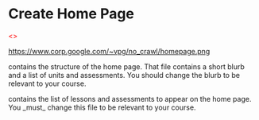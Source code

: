 = Create Home Page =

<font color=red><<TODO write this>></font>

https://www.corp.google.com/~vpg/no_crawl/homepage.png

{{{views/course.html}}} contains the structure of the home page. That file contains a short blurb and a list of units and assessments. You should change the blurb to be relevant to your course.

{{{data/unit.csv}}} contains the list of lessons and assessments to appear on the home page. You _must_ change this file to be relevant to your course.
